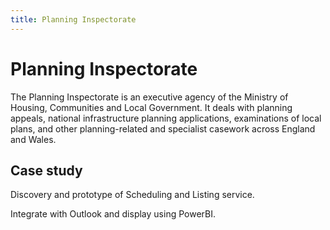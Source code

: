 ```yaml
---
title: Planning Inspectorate
---
```


# Planning Inspectorate

The Planning Inspectorate is an executive agency of the Ministry of Housing, Communities and Local Government. It deals with planning appeals, national infrastructure planning applications, examinations of local plans, and other planning-related and specialist casework across England and Wales.

## Case study

Discovery and prototype of Scheduling and Listing service.

Integrate with Outlook and display using PowerBI.
